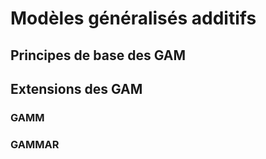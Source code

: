 # Modèles généralisés additifs  {#chap08}

## Principes de base des GAM {#sect081}

## Extensions des GAM {#sect082}

### GAMM {#sect0821}
### GAMMAR {#sect0822}
